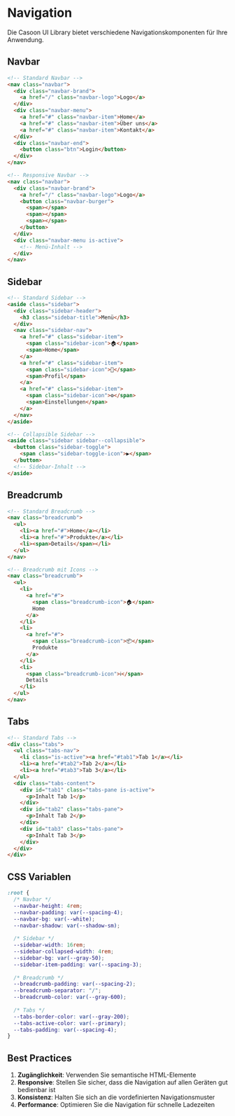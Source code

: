 # Navigation

Die Casoon UI Library bietet verschiedene Navigationskomponenten für Ihre Anwendung.

## Navbar

```html
<!-- Standard Navbar -->
<nav class="navbar">
  <div class="navbar-brand">
    <a href="/" class="navbar-logo">Logo</a>
  </div>
  <div class="navbar-menu">
    <a href="#" class="navbar-item">Home</a>
    <a href="#" class="navbar-item">Über uns</a>
    <a href="#" class="navbar-item">Kontakt</a>
  </div>
  <div class="navbar-end">
    <button class="btn">Login</button>
  </div>
</nav>

<!-- Responsive Navbar -->
<nav class="navbar">
  <div class="navbar-brand">
    <a href="/" class="navbar-logo">Logo</a>
    <button class="navbar-burger">
      <span></span>
      <span></span>
      <span></span>
    </button>
  </div>
  <div class="navbar-menu is-active">
    <!-- Menü-Inhalt -->
  </div>
</nav>
```

## Sidebar

```html
<!-- Standard Sidebar -->
<aside class="sidebar">
  <div class="sidebar-header">
    <h3 class="sidebar-title">Menü</h3>
  </div>
  <nav class="sidebar-nav">
    <a href="#" class="sidebar-item">
      <span class="sidebar-icon">🏠</span>
      <span>Home</span>
    </a>
    <a href="#" class="sidebar-item">
      <span class="sidebar-icon">👤</span>
      <span>Profil</span>
    </a>
    <a href="#" class="sidebar-item">
      <span class="sidebar-icon">⚙️</span>
      <span>Einstellungen</span>
    </a>
  </nav>
</aside>

<!-- Collapsible Sidebar -->
<aside class="sidebar sidebar--collapsible">
  <button class="sidebar-toggle">
    <span class="sidebar-toggle-icon">▶</span>
  </button>
  <!-- Sidebar-Inhalt -->
</aside>
```

## Breadcrumb

```html
<!-- Standard Breadcrumb -->
<nav class="breadcrumb">
  <ul>
    <li><a href="#">Home</a></li>
    <li><a href="#">Produkte</a></li>
    <li><span>Details</span></li>
  </ul>
</nav>

<!-- Breadcrumb mit Icons -->
<nav class="breadcrumb">
  <ul>
    <li>
      <a href="#">
        <span class="breadcrumb-icon">🏠</span>
        Home
      </a>
    </li>
    <li>
      <a href="#">
        <span class="breadcrumb-icon">📦</span>
        Produkte
      </a>
    </li>
    <li>
      <span class="breadcrumb-icon">ℹ️</span>
      Details
    </li>
  </ul>
</nav>
```

## Tabs

```html
<!-- Standard Tabs -->
<div class="tabs">
  <ul class="tabs-nav">
    <li class="is-active"><a href="#tab1">Tab 1</a></li>
    <li><a href="#tab2">Tab 2</a></li>
    <li><a href="#tab3">Tab 3</a></li>
  </ul>
  <div class="tabs-content">
    <div id="tab1" class="tabs-pane is-active">
      <p>Inhalt Tab 1</p>
    </div>
    <div id="tab2" class="tabs-pane">
      <p>Inhalt Tab 2</p>
    </div>
    <div id="tab3" class="tabs-pane">
      <p>Inhalt Tab 3</p>
    </div>
  </div>
</div>
```

## CSS Variablen

```css
:root {
  /* Navbar */
  --navbar-height: 4rem;
  --navbar-padding: var(--spacing-4);
  --navbar-bg: var(--white);
  --navbar-shadow: var(--shadow-sm);
  
  /* Sidebar */
  --sidebar-width: 16rem;
  --sidebar-collapsed-width: 4rem;
  --sidebar-bg: var(--gray-50);
  --sidebar-item-padding: var(--spacing-3);
  
  /* Breadcrumb */
  --breadcrumb-padding: var(--spacing-2);
  --breadcrumb-separator: "/";
  --breadcrumb-color: var(--gray-600);
  
  /* Tabs */
  --tabs-border-color: var(--gray-200);
  --tabs-active-color: var(--primary);
  --tabs-padding: var(--spacing-4);
}
```

## Best Practices

1. **Zugänglichkeit**: Verwenden Sie semantische HTML-Elemente
2. **Responsive**: Stellen Sie sicher, dass die Navigation auf allen Geräten gut bedienbar ist
3. **Konsistenz**: Halten Sie sich an die vordefinierten Navigationsmuster
4. **Performance**: Optimieren Sie die Navigation für schnelle Ladezeiten 